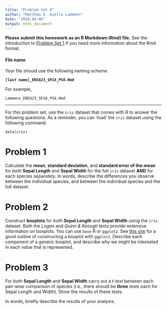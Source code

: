 ```yaml
---
title: "Problem Set 8"
author: "Matthew E. Aiello-Lammens"
date: "2018-04-06"
output: html_document
---
```


**Please submit this homework as an R Markdown (Rmd) file.**
See the introduction to [Problem Set 1](http://mlammens.github.io/ENS-623-Research-Stats/problem_sets/Problem-set-1.html) if you need more information about the Rmd format.

#### File name

Your file should use the following naming scheme

**`[last name]_ENS623_SP18_PS8.Rmd`**

For example, 

`Lammens_ENS623_SP18_PS8.Rmd`

***

For this problem set, use the `iris` dataset that comes with R to answer the following questions.
As a reminder, you can 'load' the `iris` dataset using the following command:

```
data(iris)
```

# Problem 1

Calculate the **mean**, **standard deviation**, and **standard error of the mean** for *both* **Sepal Length** and **Sepal Width** for the full `iris` dataset **AND** for each species separately. 
In words, describe the differences you observe between the individual species, and between the individual species and the full dataset. 

# Problem 2

Construct **boxplots** for *both* **Sepal Length** and **Sepal Width** using the `iris` dataset. 
Both the *Logan* and *Quinn & Keough* texts provide extensive information on boxplots.
You can use `base` R or `ggplot2`. 
See [this site](http://www.cookbook-r.com/Graphs/Plotting_distributions_(ggplot2)/) for a good outline of constructing a boxplot with `ggplot2`.
Describe each component of a generic boxplot, and describe why we might be interested in each value that is represented.

# Problem 3

For *both* **Sepal Length** and **Sepal Width** carry out a *t-test* between each pair-wise comparison of species (i.e., there should be **three** tests each for Sepal Length and Width). 
Show the results of these tests.

In words, briefly describe the results of your analysis.
